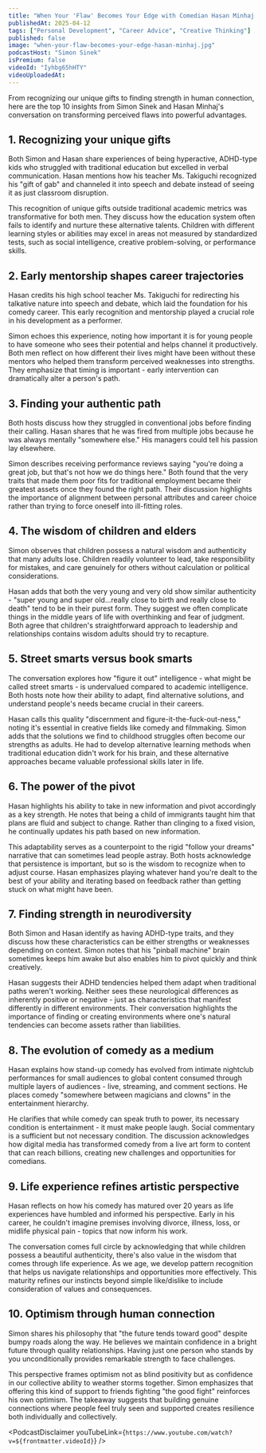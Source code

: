 ```yaml
---
title: "When Your 'Flaw' Becomes Your Edge with Comedian Hasan Minhaj | A Bit of Optimism Podcast"
publishedAt: 2025-04-12
tags: ["Personal Development", "Career Advice", "Creative Thinking"]
published: false
image: "when-your-flaw-becomes-your-edge-hasan-minhaj.jpg"
podcastHost: "Simon Sinek"
isPremium: false
videoId: "Iyhbg65hHTY"
videoUploadedAt: 
---
```



<PodcastSummaryPageLayout frontmatter={frontmatter}>

From recognizing our unique gifts to finding strength in human connection, here are the top 10 insights from Simon Sinek and Hasan Minhaj's conversation on transforming perceived flaws into powerful advantages.

## 1. Recognizing your unique gifts
Both Simon and Hasan share experiences of being hyperactive, ADHD-type kids who struggled with traditional education but excelled in verbal communication. Hasan mentions how his teacher Ms. Takiguchi recognized his "gift of gab" and channeled it into speech and debate instead of seeing it as just classroom disruption.

This recognition of unique gifts outside traditional academic metrics was transformative for both men. They discuss how the education system often fails to identify and nurture these alternative talents. Children with different learning styles or abilities may excel in areas not measured by standardized tests, such as social intelligence, creative problem-solving, or performance skills.

## 2. Early mentorship shapes career trajectories
Hasan credits his high school teacher Ms. Takiguchi for redirecting his talkative nature into speech and debate, which laid the foundation for his comedy career. This early recognition and mentorship played a crucial role in his development as a performer.

Simon echoes this experience, noting how important it is for young people to have someone who sees their potential and helps channel it productively. Both men reflect on how different their lives might have been without these mentors who helped them transform perceived weaknesses into strengths. They emphasize that timing is important - early intervention can dramatically alter a person's path.

## 3. Finding your authentic path
Both hosts discuss how they struggled in conventional jobs before finding their calling. Hasan shares that he was fired from multiple jobs because he was always mentally "somewhere else." His managers could tell his passion lay elsewhere.

Simon describes receiving performance reviews saying "you're doing a great job, but that's not how we do things here." Both found that the very traits that made them poor fits for traditional employment became their greatest assets once they found the right path. Their discussion highlights the importance of alignment between personal attributes and career choice rather than trying to force oneself into ill-fitting roles.

## 4. The wisdom of children and elders
Simon observes that children possess a natural wisdom and authenticity that many adults lose. Children readily volunteer to lead, take responsibility for mistakes, and care genuinely for others without calculation or political considerations.

Hasan adds that both the very young and very old show similar authenticity - "super young and super old...really close to birth and really close to death" tend to be in their purest form. They suggest we often complicate things in the middle years of life with overthinking and fear of judgment. Both agree that children's straightforward approach to leadership and relationships contains wisdom adults should try to recapture.

## 5. Street smarts versus book smarts
The conversation explores how "figure it out" intelligence - what might be called street smarts - is undervalued compared to academic intelligence. Both hosts note how their ability to adapt, find alternative solutions, and understand people's needs became crucial in their careers.

Hasan calls this quality "discernment and figure-it-the-fuck-out-ness," noting it's essential in creative fields like comedy and filmmaking. Simon adds that the solutions we find to childhood struggles often become our strengths as adults. He had to develop alternative learning methods when traditional education didn't work for his brain, and these alternative approaches became valuable professional skills later in life.

## 6. The power of the pivot
Hasan highlights his ability to take in new information and pivot accordingly as a key strength. He notes that being a child of immigrants taught him that plans are fluid and subject to change. Rather than clinging to a fixed vision, he continually updates his path based on new information.

This adaptability serves as a counterpoint to the rigid "follow your dreams" narrative that can sometimes lead people astray. Both hosts acknowledge that persistence is important, but so is the wisdom to recognize when to adjust course. Hasan emphasizes playing whatever hand you're dealt to the best of your ability and iterating based on feedback rather than getting stuck on what might have been.

## 7. Finding strength in neurodiversity
Both Simon and Hasan identify as having ADHD-type traits, and they discuss how these characteristics can be either strengths or weaknesses depending on context. Simon notes that his "pinball machine" brain sometimes keeps him awake but also enables him to pivot quickly and think creatively.

Hasan suggests their ADHD tendencies helped them adapt when traditional paths weren't working. Neither sees these neurological differences as inherently positive or negative - just as characteristics that manifest differently in different environments. Their conversation highlights the importance of finding or creating environments where one's natural tendencies can become assets rather than liabilities.

## 8. The evolution of comedy as a medium
Hasan explains how stand-up comedy has evolved from intimate nightclub performances for small audiences to global content consumed through multiple layers of audiences - live, streaming, and comment sections. He places comedy "somewhere between magicians and clowns" in the entertainment hierarchy.

He clarifies that while comedy can speak truth to power, its necessary condition is entertainment - it must make people laugh. Social commentary is a sufficient but not necessary condition. The discussion acknowledges how digital media has transformed comedy from a live art form to content that can reach billions, creating new challenges and opportunities for comedians.

## 9. Life experience refines artistic perspective
Hasan reflects on how his comedy has matured over 20 years as life experiences have humbled and informed his perspective. Early in his career, he couldn't imagine premises involving divorce, illness, loss, or midlife physical pain - topics that now inform his work.

The conversation comes full circle by acknowledging that while children possess a beautiful authenticity, there's also value in the wisdom that comes through life experience. As we age, we develop pattern recognition that helps us navigate relationships and opportunities more effectively. This maturity refines our instincts beyond simple like/dislike to include consideration of values and consequences.

## 10. Optimism through human connection
Simon shares his philosophy that "the future tends toward good" despite bumpy roads along the way. He believes we maintain confidence in a bright future through quality relationships. Having just one person who stands by you unconditionally provides remarkable strength to face challenges.

This perspective frames optimism not as blind positivity but as confidence in our collective ability to weather storms together. Simon emphasizes that offering this kind of support to friends fighting "the good fight" reinforces his own optimism. The takeaway suggests that building genuine connections where people feel truly seen and supported creates resilience both individually and collectively.

<PodcastDisclaimer youTubeLink={`https://www.youtube.com/watch?v=${frontmatter.videoId}`} />

</PodcastSummaryPageLayout>
